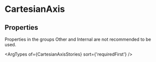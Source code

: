 
# CartesianAxis

## Properties

Properties in the groups Other and Internal are not recommended to be used.

<ArgTypes of={CartesianAxisStories} sort={'requiredFirst'} />
